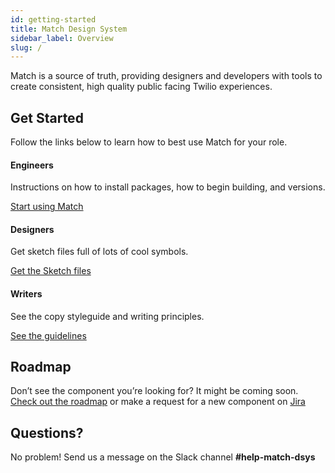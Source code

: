 ```yaml
---
id: getting-started
title: Match Design System
sidebar_label: Overview
slug: /
---
```


Match is a source of truth, providing designers and developers with tools to
create consistent, high quality public facing Twilio experiences.

## Get Started

Follow the links below to learn how to best use Match for your role.

#### Engineers

Instructions on how to install packages, how to begin building, and versions.

[Start using Match](./getting-started/develop)

#### Designers

Get sketch files full of lots of cool symbols.

[Get the Sketch files](./getting-started/design)

#### Writers

See the copy styleguide and writing principles.

[See the guidelines](https://www.twilio.com/brand/guidelines/writing-style)

## Roadmap

Don’t see the component you’re looking for? It might be coming soon.
[Check out the roadmap](https://airtable.com/tbl1HlEIKinZYEn5o/viwTb7vHuoJiuZhPZ?blocks=hide) or make a request for a
new component on
[Jira](https://issues.corp.twilio.com/secure/CreateIssueDetails!init.jspa?pid=23424&issuetype=1&priority=3)

## Questions?

No problem! Send us a message on the Slack channel
**#help-match-dsys**
